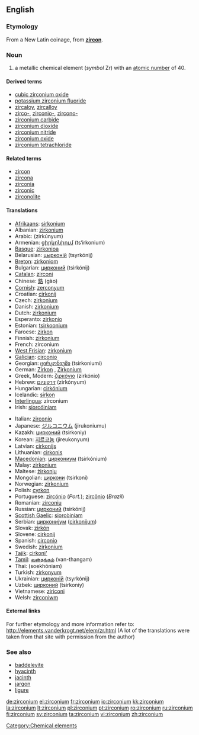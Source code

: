 ==English==
{{elements|Zr|yttrium|Y|niobium|Nb}}

===Etymology===
From a New Latin coinage, from '''[[zircon]]'''.

===Noun===
{{en-noun|-}}
{{wikipedia}}

# a metallic chemical element (''symbol'' Zr) with an [[atomic number]] of 40.

====Derived terms====
* [[cubic zirconium oxide]]
* [[potassium zirconium fluoride]]
* [[zircaloy]], [[zircalloy]]
* [[zirco-]], [[zirconio-]], [[zircono-]]
* [[zirconium carbide]]
* [[zirconium dioxide]]
* [[zirconium nitride]]
* [[zirconium oxide]]
* [[zirconium tetrachloride]]

====Related terms====
* [[zircon]]
* [[zircona]]
* [[zirconia]]
* [[zirconic]]
* [[zirconolite]]

====Translations====
{{top}}
* [[Afrikaans]]: [[sirkonium]]
* Albanian: [[zirkonium]]
* Arabic: {{Arab|[[زيركونيوم]]}} (zirkúnyum) {{m}}
* Armenian: [[ցիրկոնիում]] (ts‘irkonium)
* [[Basque]]: [[zirkonioa]]
* Belarusian: [[цырконiй]] (tsyrkónij) {{m}}
* [[Breton]]: [[zirkoniom]]
* Bulgarian: [[цирконий]] (tsirkónij) {{m}}
* [[Catalan]]: [[zirconi]]
* Chinese: [[鋯]] (gào)
* [[Cornish]]: [[zerconyum]]
* Croatian: [[cirkonij]]
* Czech: [[zirkonium]]
* Danish: [[zirkonium]]
* Dutch: [[zirkonium]] {{n}}
* Esperanto: [[zirkonio]]
* Estonian: [[tsirkoonium]]
* Faroese: [[zirkon]]
* Finnish: [[zirkonium]]
* French: zirconium {{m}}
* [[West Frisian]]: [[zirkonium]]
* [[Galician]]: [[circonio]]
* Georgian: [[ცირკონიუმი]] (tsirkoniumi)
* German: [[Zirkon]] {{n}}, [[Zirkonium]] {{n}}
* Greek, Modern: [[ζιρκόνιο]] (zirkónio) {{n}}
* Hebrew: [[זירקוניום]] (zirkónyum)
* Hungarian: [[cirkónium]]
* Icelandic: [[sirkon]]
* [[Interlingua]]: zirconium
* Irish: [[siorcóiniam]]
{{mid}}
* Italian: [[zirconio]] {{m}}
* Japanese: [[ジルコニウム]] (jirukoniumu)
* Kazakh: [[цирконий]] (tsirkoniy)
* Korean: [[지르코늄]] (jireukonyum)
* Latvian: [[cirkonijs]]
* Lithuanian: [[cirkonis]]
* [[Macedonian]]: [[циркониум]] (tsirkónium) {{m}}
* Malay: [[zirkonium]]
* Maltese: [[żirkonju]]
* Mongolian: [[циркони]] (tsirkoni)
* Norwegian: [[zirkonium]]
* Polish: [[cyrkon]] {{m}}
* Portuguese: [[zircónio]] (''Port.''); [[zircônio]] (''Brazil'') {{m}}
* Romanian: [[zirconiu]] {{n}}
* Russian: [[цирконий]] (tsirkónij) {{m}}
* [[Scottish Gaelic]]: [[siorcòiniam]]
* Serbian: [[циркониjум]] ([[cirkonijum]]) {{m}}
* Slovak: [[zirkón]]
* Slovene: [[cirkonij]]
* Spanish: [[circonio]] {{m}}
* Swedish: [[zirkonium]]
* [[Tajik]]: [[cirkoni']]
* [[Tamil]]: [[வன்தங்கம்]] (van-thangam)
* Thai: {{Thai|[[เซอร์โคเนียม]]}} (soekhōniam)
* Turkish: [[zirkonyum]]
* Ukrainian: [[цирконiй]] (tsyrkónij) {{m}}
* Uzbek: [[цирконий]] (tsirkoniy)
* Vietnamese: [[ziriconi]]
* Welsh: [[zirconiwm]]
{{bottom}}

====External links====
For further etymology and more information refer to:
http://elements.vanderkrogt.net/elem/zr.html
(A lot of the translations were taken from that site with permission from the author)

===See also===
* [[baddeleyite]]
* [[hyacinth]]
* [[jacinth]]
* [[jargon]]
* [[ligure]]

[[Category:Chemical elements]]

[[de:zirconium]]
[[el:zirconium]]
[[fr:zirconium]]
[[io:zirconium]]
[[kk:zirconium]]
[[la:zirconium]]
[[lt:zirconium]]
[[pl:zirconium]]
[[pt:zirconium]]
[[ro:zirconium]]
[[ru:zirconium]]
[[fi:zirconium]]
[[sv:zirconium]]
[[ta:zirconium]]
[[vi:zirconium]]
[[zh:zirconium]]